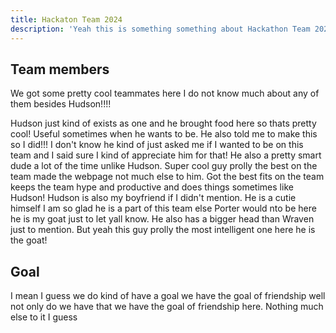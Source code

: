 ```yaml
---
title: Hackaton Team 2024
description: 'Yeah this is something something about Hackathon Team 2024'
---
```


## Team members

We got some pretty cool teammates here I do not know much about any of them besides Hudson!!!! 

<CardGroup cols={1}>
  <Card
    title="Hudson!!!"
    icon="fire-burner"
  >
    Hudson just kind of exists as one and he brought food here so thats pretty cool! Useful sometimes when he wants to be. He also told me to make this so I did!!!
  </Card>
  <Card
    title="Jonathan!!!!"
    icon="fire-flame-curved"
  >
    I don't know he kind of just asked me if I wanted to be on this team and I said sure I kind of appreciate him for that! He also a pretty smart dude a lot of the time unlike Hudson.
  </Card>
  <Card
    title="Porter!!!!"
    icon="frog"
  >
    Super cool guy prolly the best on the team made the webpage not much else to him. Got the best fits on the team keeps the team hype and productive and does things sometimes like Hudson! Hudson is also my boyfriend if I didn't mention.
  </Card>
  <Card
    title="Alan!!!!"
    icon="ship"
  >
    He is a cutie himself I am so glad he is a part of this team else Porter would nto be here he is my goat just to let yall know. He also has a bigger head than Wraven just to mention. But yeah this guy prolly the most intelligent one here he is the goat!
  </Card>
</CardGroup>

## Goal

I mean I guess we do kind of have a goal we have the goal of friendship well not only do we have that we have the goal of friendship here. Nothing much else to it I guess

